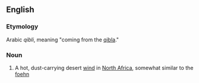 ==English==

===Etymology===
Arabic {{Arab|[[قبلی]]}} ''qibli'', meaning "coming from the [[qibla]]."

===Noun===
{{en-noun}}

# A hot, dust-carrying desert [[wind]] in [[North Africa]], somewhat similar to the [[foehn]]
